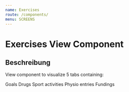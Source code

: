 ```yaml
---
name: Exercises
route: /components/
menu: SCREENS
---
```



# Exercises View Component

<Props of={Exercises} />

## Beschreibung

View component to visualize 5 tabs containing:

Goals
Drugs
Sport activities
Physio entries
Fundings
